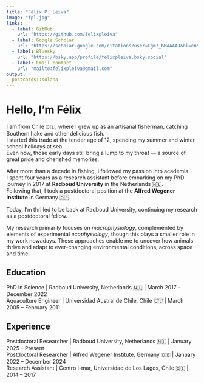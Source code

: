 ```yaml
---
title: "Félix P. Leiva"
image: "fpl.jpg"
links:
  - label: GitHub
    url: "https://github.com/felixpleiva"
  - label: Google Scholar
    url: "https://scholar.google.com/citations?user=Cgm7_bMAAAAJ&hl=en&oi=ao"
  - label: Bluesky
    url: "https://bsky.app/profile/felixpleiva.bsky.social"
  - label: Email contact
    url: "mailto:felixpleiva@gmail.com"
output:
  postcards::solana
---
```


# Hello, I’m Félix

I am from Chile 🇨🇱, where I grew up as an artisanal fisherman, catching Southern hake and other delicious fish.\
I started this trade at the tender age of 12, spending my summer and winter school holidays at sea.\
Even now, those early days still bring a lump to my throat — a source of great pride and cherished memories.

After more than a decade in fishing, I followed my passion into academia.\
I spent four years as a research assistant before embarking on my PhD journey in 2017 at **Radboud University** in the Netherlands 🇳🇱.\
Following that, I took a postdoctoral position at the **Alfred Wegener Institute** in Germany 🇩🇪.

Today, I’m thrilled to be back at Radboud University, continuing my research as a postdoctoral fellow.

My research primarily focuses on *macrophysiology*, complemented by elements of experimental *ecophysiology*, though this plays a smaller role in my work nowadays. These approaches enable me to uncover how animals thrive and adapt to ever-changing environmental conditions, across space and time.

## Education
PhD in Science \| Radboud University, Netherlands 🇳🇱 \| March 2017 –December 2022\
Aquaculture Engineer \| Universidad Austral de Chile, Chile 🇨🇱 \| March 2005 – February 2011

## Experience
Postdoctoral Researcher \| Radboud University, Netherlands 🇳🇱 \| January 2025 – Present\
Postdoctoral Researcher \| Alfred Wegener Institute, Germany 🇩🇪 \| January 2022 – December 2024\
Research Assistant \| Centro i-mar, Universidad de Los Lagos, Chile 🇨🇱 \| 2014 – 2017
